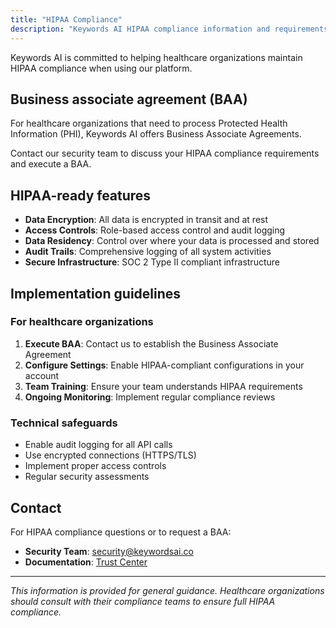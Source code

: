 ```yaml
---
title: "HIPAA Compliance"
description: "Keywords AI HIPAA compliance information and requirements"
---
```

Keywords AI is committed to helping healthcare organizations maintain HIPAA compliance when using our platform.

## Business associate agreement (BAA)

For healthcare organizations that need to process Protected Health Information (PHI), Keywords AI offers Business Associate Agreements.

<Card title="Request BAA" icon="file-contract" href="mailto:security@keywordsai.co?subject=BAA Request">
  Contact our security team to discuss your HIPAA compliance requirements and execute a BAA.
</Card>

## HIPAA-ready features


- **Data Encryption**: All data is encrypted in transit and at rest
- **Access Controls**: Role-based access control and audit logging
- **Data Residency**: Control over where your data is processed and stored
- **Audit Trails**: Comprehensive logging of all system activities
- **Secure Infrastructure**: SOC 2 Type II compliant infrastructure

## Implementation guidelines

### For healthcare organizations

1. **Execute BAA**: Contact us to establish the Business Associate Agreement
2. **Configure Settings**: Enable HIPAA-compliant configurations in your account
3. **Team Training**: Ensure your team understands HIPAA requirements
4. **Ongoing Monitoring**: Implement regular compliance reviews

### Technical safeguards

- Enable audit logging for all API calls
- Use encrypted connections (HTTPS/TLS)
- Implement proper access controls
- Regular security assessments

## Contact

For HIPAA compliance questions or to request a BAA:

- **Security Team**: security@keywordsai.co
- **Documentation**: [Trust Center](https://trustcenter.keywordsai.co/)

---

*This information is provided for general guidance. Healthcare organizations should consult with their compliance teams to ensure full HIPAA compliance.*